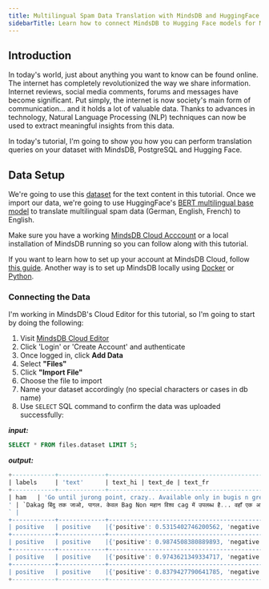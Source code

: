 ```yaml
---
title: Multilingual Spam Data Translation with MindsDB and HuggingFace
sidebarTitle: Learn how to connect MindsDB to Hugging Face models for Multilingual Spam Data Text Translation
---
```


## Introduction

In today's world, just about anything you want to know can be found online. The internet has completely revolutionized the way we share information. Internet reviews, social media comments, forums and messages have become significant. Put simply, the internet is now society's main form of communication... and it holds a lot of valuable data. Thanks to advances in technology, Natural Language Processing (NLP) techniques can now be used to extract meaningful insights from this data. 

In today's tutorial, I'm going to show you how you can perform translation queries on your dataset with MindsDB, PostgreSQL and Hugging Face.

## Data Setup

We're going to use this [dataset](https://www.kaggle.com/datasets/rajnathpatel/multilingual-spam-data?resource=download) for the text content in this tutorial. 
Once we import our data, we're going to use HuggingFace's [BERT multilingual base model](https://huggingface.co/bert-base-multilingual-cased) to translate multilingual spam data (German, English, French) to English.

Make sure you have a working [MindsDB Cloud Acccount](https://cloud.mindsdb.com/) or a local installation of MindsDB running so you can follow along with this tutorial. 

If you want to learn how to set up your account at MindsDB Cloud, follow
[this guide](/setup/cloud/). Another way is to set up
MindsDB locally using
[Docker](/setup/self-hosted/docker/) or
[Python](/setup/self-hosted/pip/source/).


### Connecting the Data

I'm working in MindsDB's Cloud Editor for this tutorial, so I'm going to start by doing the following:

1. Visit [MindsDB Cloud Editor]()
2. Click 'Login' or 'Create Account' and authenticate
3. Once logged in, click **Add Data**
4. Select **"Files"**
5. Click **"Import File"**
6. Choose the file to import
7. Name your dataset accordingly (no special characters or cases in db name)
8. Use `SELECT` SQL command to confirm the data was uploaded successfully:

***input:***

```sql
SELECT * FROM files.dataset LIMIT 5;
```

***output:***

```sql
+------------+-------------+-----------------------------------------------------------------+--------------------------------+
| labels     | 'text'      | text_hi | text_de | text_fr                                                    |input_text|
+------------+-------------+-----------------------------------------------------------------+--------------------------------+
| ham   | 'Go until jurong point, crazy.. Available only in bugis n great world la e buffet... Cine there got amore wat... 
' | `Dakag बिंदु तक जाओ, पागल. केवल Bag Non महान विश्व cag में उपलब्ध है... वहाँ एक अधिक wack मिला...` | `Gehen Sie bis jurong Punkt, verrückt.. Verfügbar nur in buggis n great world la e buffet... Cine there got amore wat...` | `Allez jusqu'à Jurong point, fou.. Disponible seulement dans bugis n grand monde la e buffet... Cine il y a eu plus...
` |
+------------+-------------+-----------------------------------------------------------------+--------------------------------+
| positive   | positive    |{'positive': 0.5315402746200562, 'negative': 0.46845969557762146}|One of the other reviewers......|
+------------+-------------+-----------------------------------------------------------------+--------------------------------+
| positive   | positive    |{'positive': 0.9874508380889893, 'negative': 0.01254915911704301}|A wonderful little..............|
+------------+-------------+-----------------------------------------------------------------+--------------------------------+
| positive   | positive    |{'positive': 0.9743621349334717, 'negative': 0.02563784085214138}|I thought this was a ...........|
+------------+-------------+-----------------------------------------------------------------+--------------------------------+
| positive   | positive    |{'positive': 0.8379427790641785, 'negative': 0.16205716133117676}|Petter Mattei's "Love...........|
+------------+-------------+-----------------------------------------------------------------+--------------------------------+
```